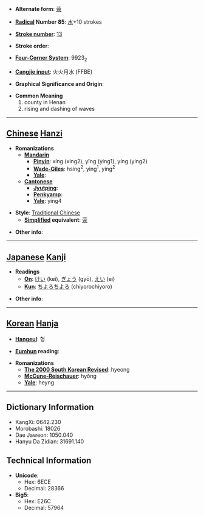 * '''Alternate form''': [[荥]]

* '''[[Wiktionary:Chinese radical index| Radical]] Number 85''': [[Wiktionary:Chinese radical index 水|水]]+10 strokes

* '''[[Wiktionary:Chinese total strokes index|Stroke number]]''': [[Wiktionary:Chinese total strokes index 13|13]]

* '''Stroke order''': 

* '''[[Wiktionary:Chinese four corner index|Four-Corner System]]''': 9923<sub>2</sub>

* '''[[Wiktionary:Chinese Cangjie index|Cangjie input]]''': 火火月水 (FFBE)

* '''Graphical Significance and Origin''': 

* '''Common Meaning'''
*#county in Henan
*# rising and dashing of waves


----

== [[Chinese]] [[Hanzi]] ==

* '''Romanizations'''
** '''[[Mandarin]]'''
*** '''[[Pinyin]]''': xíng (xing2), yīng (ying1), yíng (ying2)
*** '''[[Wade-Giles]]''': hsing<sup>2</sup>, ying<sup>1</sup>, ying<sup>2</sup>
*** '''[[Yale]]''': 
** '''[[Cantonese]]'''
*** '''[[Jyutping]]''':
*** '''[[Penkyamp]]''': 
*** '''[[Yale]]''': ying4

* '''Style''': [[Traditional Chinese]] 
** '''[[Simplified Chinese|Simplified]] equivalent''': [[荥]]

* '''Other info''': 

----

== [[Japanese]] [[Kanji]] ==

* '''Readings'''
** '''[[On]]''': [[けい]] (kei), [[ぎょう]] (gyō), [[えい]] (ei)
** '''[[Kun]]''': [[ちよろちよろ]] (chiyorochiyoro)

* '''Other info''':  

----

== [[Korean]] [[Hanja]] ==

* '''[[Hangeul]]''': 형

* '''[[Eumhun]] reading''': 

* '''Romanizations'''
** '''[[The 2000 South Korean Revised Romanization|The 2000 South Korean Revised]]''': hyeong
** '''[[McCune-Reischauer]]''': hyŏng
** '''[[Yale]]''': heyng

----

== Dictionary Information ==

* KangXi: 0642.230
* Morobashi: 18026
* Dae Jaweon: 1050.040
* Hanyu Da Zidian: 31691.140

== Technical Information ==

* '''Unicode''':
** Hex: 6ECE
** Decimal: 28366
* '''Big5''':
** Hex: E26C
** Decimal: 57964